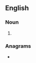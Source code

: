 ==English==

===Noun===
{{head|en|noun plural form}}

# {{plural of|shading|lang=en}}

===Anagrams===
* {{anagrams|en|dashings}}